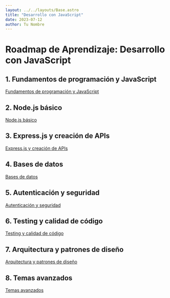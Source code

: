 ```yaml
---
layout: ../../layouts/Base.astro
title: "Desarrollo con JavaScript"
date: 2023-07-12
author: Tu Nombre
---
```

# Roadmap de Aprendizaje: Desarrollo con JavaScript

## 1. Fundamentos de programación y JavaScript

[Fundamentos de programación y JavaScript](./javascript/fundamentals)

## 2. Node.js básico

[Node.js básico](./javascript/node)

## 3. Express.js y creación de APIs

[Express.js y creación de APIs](./javascript/express)

## 4. Bases de datos

[Bases de datos](./javascript/databases)

## 5. Autenticación y seguridad

[Autenticación y seguridad](./javascript/authentication)

## 6. Testing y calidad de código

[Testing y calidad de código](./javascript/testing)

## 7. Arquitectura y patrones de diseño

[Arquitectura y patrones de diseño](./javascript/architecture)

## 8. Temas avanzados

[Temas avanzados](./javascript/advanced)
